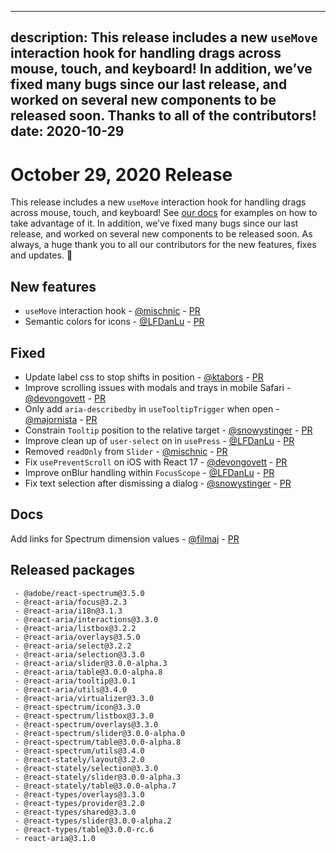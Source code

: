 <!-- Copyright 2020 Adobe. All rights reserved.
This file is licensed to you under the Apache License, Version 2.0 (the "License");
you may not use this file except in compliance with the License. You may obtain a copy
of the License at http://www.apache.org/licenses/LICENSE-2.0
Unless required by applicable law or agreed to in writing, software distributed under
the License is distributed on an "AS IS" BASIS, WITHOUT WARRANTIES OR REPRESENTATIONS
OF ANY KIND, either express or implied. See the License for the specific language
governing permissions and limitations under the License. -->


---
description: This release includes a new `useMove` interaction hook for handling drags across mouse, touch, and keyboard! In addition, we’ve fixed many bugs since our last release, and worked on several new components to be released soon. Thanks to all of the contributors!
date: 2020-10-29
---

# October 29, 2020 Release

This release includes a new `useMove` interaction hook for handling drags across mouse, touch, and keyboard! See [our docs](https://react-spectrum.adobe.com/react-aria/useMove.html) for examples on how to take advantage of it. In addition, we’ve fixed many bugs since our last release, and worked on several new components to be released soon. As always, a huge thank you to all our contributors for the new features, fixes and updates. 🤩

## New features
- `useMove` interaction hook - [@mischnic](https://github.com/mischnic) - [PR](https://github.com/adobe/react-spectrum/pull/1106)
- Semantic colors for icons - [@LFDanLu](https://github.com/LFDanLu) -  [PR](https://github.com/adobe/react-spectrum/pull/1182)

## Fixed
- Update label css to stop shifts in position - [@ktabors](https://github.com/ktabors) - [PR](https://github.com/adobe/react-spectrum/pull/984)
- Improve scrolling issues with modals and trays in mobile Safari - [@devongovett](https://github.com/devongovett) - [PR](https://github.com/adobe/react-spectrum/pull/1105)
- Only add `aria-describedby` in `useTooltipTrigger` when open - [@majornista](https://github.com/majornista) - [PR](https://github.com/adobe/react-spectrum/pull/1150)
- Constrain `Tooltip` position to the relative target - [@snowystinger](https://github.com/snowystinger) - [PR](https://github.com/adobe/react-spectrum/pull/1127)
- Improve clean up of `user-select` on in `usePress` - [@LFDanLu](https://github.com/LFDanLu) - [PR](https://github.com/adobe/react-spectrum/pull/1185)
- Removed `readOnly` from `Slider` - [@mischnic](https://github.com/mischnic) - [PR](https://github.com/adobe/react-spectrum/pull/1083)
- Fix `usePreventScroll` on iOS with React 17 - [@devongovett](https://github.com/devongovett) - [PR](https://github.com/adobe/react-spectrum/pull/1196)
- Improve onBlur handling within `FocusScope` - [@LFDanLu](https://github.com/LFDanLu) - [PR](https://github.com/adobe/react-spectrum/pull/1188)
- Fix text selection after dismissing a dialog - [@snowystinger](https://github.com/snowystinger) - [PR](https://github.com/adobe/react-spectrum/pull/1187)

## Docs

Add links for Spectrum dimension values - [@filmaj](https://github.com/filmaj) - [PR](https://github.com/adobe/react-spectrum/pull/1180)


## Released packages

```
 - @adobe/react-spectrum@3.5.0
 - @react-aria/focus@3.2.3
 - @react-aria/i18n@3.1.3
 - @react-aria/interactions@3.3.0
 - @react-aria/listbox@3.2.2
 - @react-aria/overlays@3.5.0
 - @react-aria/select@3.2.2
 - @react-aria/selection@3.3.0
 - @react-aria/slider@3.0.0-alpha.3
 - @react-aria/table@3.0.0-alpha.8
 - @react-aria/tooltip@3.0.1
 - @react-aria/utils@3.4.0
 - @react-aria/virtualizer@3.3.0
 - @react-spectrum/icon@3.3.0
 - @react-spectrum/listbox@3.3.0
 - @react-spectrum/overlays@3.3.0
 - @react-spectrum/slider@3.0.0-alpha.0
 - @react-spectrum/table@3.0.0-alpha.8
 - @react-spectrum/utils@3.4.0
 - @react-stately/layout@3.2.0
 - @react-stately/selection@3.3.0
 - @react-stately/slider@3.0.0-alpha.3
 - @react-stately/table@3.0.0-alpha.7
 - @react-types/overlays@3.3.0
 - @react-types/provider@3.2.0
 - @react-types/shared@3.3.0
 - @react-types/slider@3.0.0-alpha.2
 - @react-types/table@3.0.0-rc.6
 - react-aria@3.1.0
 ```
